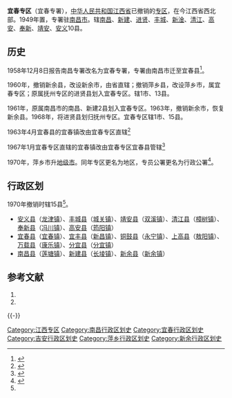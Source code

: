 {{Infobox Former Subdivision
|native_name = 
|conventional_long_name = 宜春专区
|common_name = 宜春专署
|subdivision = [[专区|专区]]
|nation = {{CHN}}[[江西省|江西省]]
|year_start = 1958年
|event_start = 
|date_start = 12月8日
|year_end = 1970年
|event_end = 
|date_end = 
|p1 = 南昌专区
|flag_p1 = Flag of the People's Republic of China.svg
|s1 = 宜春地区
|flag_s1 = Flag of the People's Republic of China.svg
|image_flag = 
|image_coat = 
|image_map = 
|image_map_caption = 
|capital = [[袁州区|宜春县]]
|common_languages       = [[赣语|赣语]]
|stat_year1             = 
|stat_area1             = 
|stat_pop1              = 
|today = 地级[[南昌市|南昌市]]、地级[[宜春市|宜春市]]
}}
'''宜春专区'''（宜春专署），[[中华人民共和国|中华人民共和国]][[江西省|江西省]]已撤销的[[专区|专区]]，在今江西省西北部。1949年置，专署驻[[南昌市|南昌市]]。辖[[南昌县|南昌]]、[[新建县|新建]]、[[进贤县|进贤]]、[[丰城县|丰城]]、[[新淦县|新淦]]、[[清江县|清江]]、[[高安县|高安]]、[[奉新县|奉新]]、[[靖安县|靖安]]、[[安义县|安义]]10县。

== 历史 ==
1958年12月8日报告南昌专署改名为宜春专署，专署由南昌市迁至宜春县<ref>{{Cite web |url=http://www.xzqh.org/html/show/jx/10370.html |title=1958年江西省行政区划 |accessdate=2014-10-11 |archive-date=2014-10-30 |archive-url=https://web.archive.org/web/20141030001004/http://www.xzqh.org/html/show/jx/10370.html |dead-url=no }}</ref>。

1960年，撤销新余县，改设新余市，由省直辖；撤销萍乡县，改设萍乡市，属宜春专区；原属抚州专区的进贤县划入宜春专区。辖1市、13县。

1961年，原属南昌市的南昌、新建2县划入宜春专区。1963年，撤销新余市，恢复新余县。1968年，将进贤县划归抚州专区。宜春专区辖1市、15县。

1963年4月宜春县的宜春镇改由宜春专区直辖<ref>{{Cite web |url=http://www.xzqh.org/html/show/jx/10375.html |title=1963年江西省行政区划 |accessdate=2015-04-25 |archive-date=2016-03-08 |archive-url=https://web.archive.org/web/20160308105004/http://www.xzqh.org/html/show/jx/10375.html |dead-url=no }}</ref>

1967年1月宜春专区直辖的宜春镇改由宜春专区宜春县管辖<ref>{{Cite web |url=http://www.xzqh.org/html/show/jx/10379.html |title=1967年江西省行政区划 |accessdate=2015-04-25 |archive-date=2016-03-09 |archive-url=https://web.archive.org/web/20160309000221/http://www.xzqh.org/html/show/jx/10379.html |dead-url=no }}</ref>

1970年，萍乡市升[[地级市|地级市]]。同年专区更名为地区，专员公署更名为行政公署<ref name="#1">{{Cite web |url=http://www.xzqh.org/html/show/jx/10382.html |title=1970年江西省行政区划 |accessdate=2014-10-11 |archive-date=2014-10-30 |archive-url=https://web.archive.org/web/20141030022314/http://www.xzqh.org/html/show/jx/10382.html |dead-url=no }}</ref>。

== 行政区划 ==
1970年撤销时辖15县<ref name="#1"/>。

* [[安义县|安义县]]（[[龙津镇|龙津镇]]）、[[丰城县|丰城县]]（[[剑光街道|城关镇]]）、[[靖安县|靖安县]]（[[双溪镇_(靖安县)|双溪镇]]）、[[清江县|清江县]]（[[樟树镇_(清江县)|樟树镇]]）、[[奉新县|奉新县]]（[[冯川镇|冯川镇]]）、[[高安县|高安县]]（[[筠阳镇|筠阳镇]]）
* [[宜春县|宜春县]]（[[宜春镇|宜春镇]]）、[[宜丰县|宜丰县]]（[[新昌镇|新昌镇]]）、[[铜鼓县|铜鼓县]]（[[永宁镇|永宁镇]]）、[[上高县|上高县]]（[[敖阳镇|敖阳镇]]）、[[万载县|万载县]]（[[康乐街道|康乐镇]]）、[[分宜县|分宜县]]（[[分宜镇|分宜镇]]）
* [[南昌县|南昌县]]（[[莲塘镇_(南昌县)|莲塘镇]]）、[[新建县|新建县]]（[[长堎镇|长堎镇]]）、[[新余县|新余县]]（[[新余镇|新余镇]]）

== 参考文献 ==
{{reflist}}
# {{Cite book | author = 戴均良等 | title = 《中国古今地名大词典》 | location = 上海 | publisher = 上海辞书出版社 | date = 2005 | language = zh-hans }}
# {{Cite book | author = 史为乐 | title = 《中华人民共和国政区沿革（1949-2002）》 | location = 北京 | publisher = 人民出版社 | date = 2006 | language = zh-hans }}

{{-}}
{{start box}}
{{s-before|[[南昌专区|南昌专区 (1949.9.6–1958.12.8)]]}}
{{s-title|宜春专区 (1958.12.8–1970)}}
{{s-after|[[宜春地区|宜春地区 (1970–2000.5.22)]]}}
{{end box}}

[[Category:江西专区|Category:江西专区]]
[[Category:南昌行政区划史|Category:南昌行政区划史]]
[[Category:宜春行政区划史|Category:宜春行政区划史]]
[[Category:吉安行政区划史|Category:吉安行政区划史]]
[[Category:萍乡行政区划史|Category:萍乡行政区划史]]
[[Category:新余行政区划史|Category:新余行政区划史]]